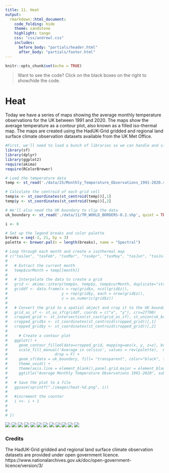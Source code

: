 ```yaml
---
title: 11. Heat
output:
  rmarkdown::html_document:
    code_folding: hide
    theme: sandstone   
    highlight: tango
    css: "css/andrewl.css"
    includes:
      before_body: "partials/header.html"
      after_body: "partials/footer.html"
---
```

```r
knitr::opts_chunk$set(echo = TRUE)
```

> Want to see the code? Click on the black boxes on the right to show/hide the code. 

# Heat

Today we have a series of maps showing the average monthly temperature observations for the UK between 1991 and 2020. The
maps show the average temperature as a contour plot, also known as a filled iso-thermal map. The maps are created using the HadUK-Grid gridded and regional land surface climate observation datasets available from the UK Met Office.


```r
#First, we'll need to load a bunch of libraries so we can handle and view geospatial data
library(sf)
library(dplyr)
library(ggplot2)
require(akima)
require(RColorBrewer)

# Load the temperature data
temp <- st_read('./data/25/Monthly_Temperature_Observations_1991-2020.shp', quiet=TRUE) %>% st_transform(crs=27700)

# Calculate the centroid of each grid cell
temp$x <- st_coordinates(st_centroid(temp))[,1] 
temp$y <- st_coordinates(st_centroid(temp))[,2] 

# We'll also need the UK boundary to clip the data
uk_boundary <- st_read('./data/11/TM_WORLD_BORDERS-0.2.shp', quiet = TRUE) %>% st_transform(crs = 27700) %>% filter(NAME == "United Kingdom")

i <- 0

# Set up the legend breaks and color palette
breaks = seq(-3, 21, by = 3)
palette <- brewer.pal(n = length(breaks), name = "Spectral")

# Loop through each month and create a isothermal map
# c("tasJan", "tasFeb", "tasMar", "tasApr", "tasMay", "tasJun", "tasJul", "tasAug", "tasSep", "tasOct", "tasNov", "tasDec") %>% purrr::walk(function(month) { 
# 
#   # Extract the current month
#   temp$curMonth = temp[[month]]
# 
#   # Interpolate the data to create a grid 
#   grid <- akima::interp(temp$x, temp$y, temp$curMonth, duplicate="strip", nx=500, ny=2500)
#   griddf <- data.frame(x = rep(grid$x, ncol(grid$z)), 
#                        y = rep(grid$y, each = nrow(grid$z)), 
#                        z = as.numeric(grid$z))
#   
#   # Convert the grid to a spatial object and crop it to the UK boundary
#   grid_as_sf <- st_as_sf(griddf, coords = c("x", "y"), crs=27700)
#   cropped_grid <- st_intersection(st_cast(grid_as_sf), st_union(uk_boundary)) 
#   cropped_grid$x <- st_coordinates(st_centroid(cropped_grid))[,1] 
#   cropped_grid$y <- st_coordinates(st_centroid(cropped_grid))[,2]
# 
#     # Create a contour plot
#   ggplot() +
#     geom_contour_filled(data=cropped_grid, mapping=aes(x, y, z=z), breaks=breaks)+
#     scale_fill_manual('Average in celsius', values = rev(palette),  # set up color palette manually and using decrasing order for values
#                     drop = F) + 
#     geom_sf(data = uk_boundary, fill= "transparent", color="black", linewidth=1)+
#     theme_void() +
#     theme(axis.line = element_blank(),panel.grid.major = element_blank(), panel.grid.minor = element_blank(), panel.border = element_blank(), panel.background = element_rect(fill = "aliceblue")) + 
#     ggtitle("Average Monthly Temperature Observations 1991-2020", subtitle=substr(month, 4, nchar(month)))
#    
#   # Save the plot to a file
#   ggsave(sprintf("./images/heat-%d.png", i))
# 
#   #increment the counter
#   i <<- i + 1
# 
# 
# })


```
![](images/heat-0.png)
![](images/heat-1.png)
![](images/heat-2.png)
![](images/heat-3.png)
![](images/heat-4.png)
![](images/heat-5.png)
![](images/heat-6.png)
![](images/heat-7.png)
![](images/heat-8.png)
![](images/heat-9.png)
![](images/heat-10.png)
![](images/heat-11.png)


### Credits

The HadUK-Grid gridded and regional land surface climate observation datasets are provided under open government licence. https://www.nationalarchives.gov.uk/doc/open-government-licence/version/3/ 
